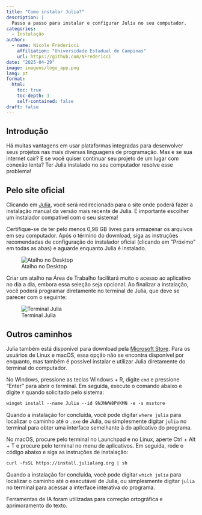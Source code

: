 ---
title: "Como instalar Julia?"
description: |
  Passo a passo para instalar e configurar Julia no seu computador.
categories:
  - Instalação
author:
  - name: Nicole Fredericci
    affiliation: "Universidade Estadual de Campinas"
    url: https://github.com/NFredericci
date: "2025-04-29"
image: imagens/logo_app.png
lang: pt
format:
  html:
    toc: true
    toc-depth: 3
    self-contained: false
draft: false
---

## Introdução

Há muitas vantagens em usar plataformas integradas para desenvolver seus projetos nas mais diversas linguagens de programação. Mas e se sua internet cair? E se você quiser continuar seu projeto de um lugar com conexão lenta? Ter Julia instalado no seu computador resolve esse problema!

## Pelo site oficial

Clicando em [Julia](https://julialang.org/downloads/#manual_downloads), você será redirecionado para o site onde poderá fazer a instalação manual da versão mais recente de Julia. É importante escolher um instalador compatível com o seu sistema!

Certifique-se de ter pelo menos 0,98 GB livres para armazenar os arquivos em seu computador. Após o término do download, siga as instruções recomendadas de configuração do instalador oficial (clicando em "Próximo" em todas as abas) e aguarde enquanto Julia é instalado.

![Atalho no Desktop](imagens/installer_app.png){fig-align="center"}

Criar um atalho na Área de Trabalho facilitará muito o acesso ao aplicativo no dia a dia, embora essa seleção seja opcional. Ao finalizar a instalação, você poderá programar diretamente no terminal de Julia, que deve se parecer com o seguinte:

![Terminal Julia](imagens/terminal_app.png){fig-align="center"}

## Outros caminhos

Julia também está disponível para download pela [Microsoft Store](https://apps.microsoft.com/detail/9njnww8pvkmn?hl=pt-BR&gl=BR). Para os usuários de Linux e macOS, essa opção não se encontra disponível por enquanto, mas também é possível instalar e utilizar Julia diretamente do terminal do computador.

No Windows, pressione as teclas Windows + R, digite `cmd` e pressione "Enter" para abrir o terminal. Em seguida, execute o comando abaixo e digite `Y` quando solicitado pelo sistema:

``` default
winget install --name Julia --id 9NJNWW8PVKMN -e -s msstore
```

Quando a instalação for concluída, você pode digitar `where julia` para localizar o caminho até o `.exe` de Julia, ou simplesmente digitar `julia` no terminal para obter uma interface semelhante à do aplicativo do programa.

No macOS, procure pelo terminal no Launchpad e no Linux, aperte Ctrl + Alt + T e procure pelo terminal no menu de aplicativos. Em seguida, rode o código abaixo e siga as instruções de instalação:

``` default
curl -fsSL https://install.julialang.org | sh
```

Quando a instalação for concluída, você pode digitar `which julia` para localizar o caminho até o executável de Julia, ou simplesmente digitar `julia` no terminal para acessar a interface interativa do programa.

::: {.callout-note} 
Ferramentas de IA foram utilizadas para correção ortográfica e aprimoramento do texto.
:::
